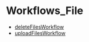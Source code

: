 
# Workflows\_File

- [deleteFilesWorkflow](../Workflows_File/functions/core_flows.File.Workflows_File.deleteFilesWorkflow/page.mdx)
- [uploadFilesWorkflow](../Workflows_File/functions/core_flows.File.Workflows_File.uploadFilesWorkflow/page.mdx)
